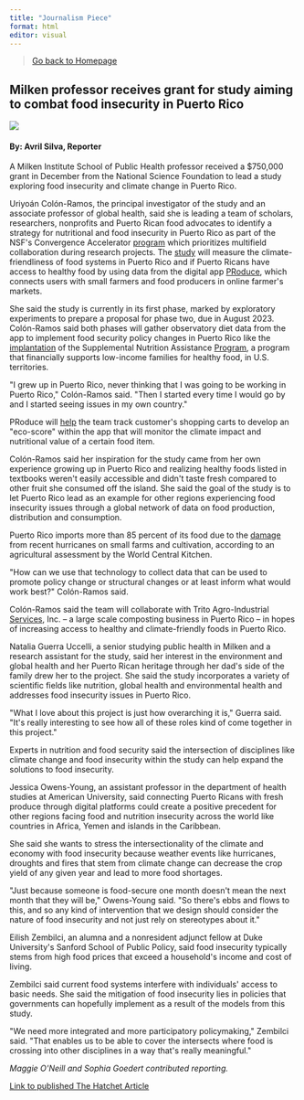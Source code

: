 ```yaml
---
title: "Journalism Piece"
format: html
editor: visual
---
```


> [Go back to Homepage](https://avrilsilva.github.io/mywebsite_silva/)

## Milken professor receives grant for study aiming to combat food insecurity in Puerto Rico

![](food insecurity.jpeg)

#### By: Avril Silva, Reporter

A Milken Institute School of Public Health professor received a \$750,000 grant in December from the National Science Foundation to lead a study exploring food insecurity and climate change in Puerto Rico.

Uriyoán Colón-Ramos, the principal investigator of the study and an associate professor of global health, said she is leading a team of scholars, researchers, nonprofits and Puerto Rican food advocates to identify a strategy for nutritional and food insecurity in Puerto Rico as part of the NSF\'s Convergence Accelerator [program](https://beta.nsf.gov/funding/initiatives/convergence-accelerator) which prioritizes multifield collaboration during research projects. The [study](https://gwtoday.gwu.edu/puerto-rico-healthier-eating-could-help-build-healthier-planet) will measure the climate-friendliness of food systems in Puerto Rico and if Puerto Ricans have access to healthy food by using data from the digital app [PRoduce](https://puertoricoproduce.com/), which connects users with small farmers and food producers in online farmer\'s markets.

She said the study is currently in its first phase, marked by exploratory experiments to prepare a proposal for phase two, due in August 2023. Colón-Ramos said both phases will gather observatory diet data from the app to implement food security policy changes in Puerto Rico like the [implantation](https://www.cbpp.org/research/food-assistance/the-supplemental-nutrition-assistance-program-snap) of the Supplemental Nutrition Assistance [Program](https://www.fns.usda.gov/snap/supplemental-nutrition-assistance-program), a program that financially supports low-income families for healthy food, in U.S. territories.

\"I grew up in Puerto Rico, never thinking that I was going to be working in Puerto Rico,\" Colón-Ramos said. \"Then I started every time I would go by and I started seeing issues in my own country.\"

PRoduce will [help](https://puertoricoproduce.com/) the team track customer\'s shopping carts to develop an \"eco-score\" within the app that will monitor the climate impact and nutritional value of a certain food item.

Colón-Ramos said her inspiration for the study came from her own experience growing up in Puerto Rico and realizing healthy foods listed in textbooks weren\'t easily accessible and didn\'t taste fresh compared to other fruit she consumed off the island. She said the goal of the study is to let Puerto Rico lead as an example for other regions experiencing food insecurity issues through a global network of data on food production, distribution and consumption.

Puerto Rico imports more than 85 percent of its food due to the [damage](https://worldcentralkitchen.cdn.prismic.io/worldcentralkitchen/dfc15a7a-8163-4f45-a1b6-28419a4bbeda_PuertoRico_AgAssessment_Report_2018-07-21.pdf) from recent hurricanes on small farms and cultivation, according to an agricultural assessment by the World Central Kitchen.

\"How can we use that technology to collect data that can be used to promote policy change or structural changes or at least inform what would work best?\" Colón-Ramos said.

Colón-Ramos said the team will collaborate with Trito Agro-Industrial [Services](https://taispr.com/), Inc. -- a large scale composting business in Puerto Rico -- in hopes of increasing access to healthy and climate-friendly foods in Puerto Rico.

Natalia Guerra Uccelli, a senior studying public health in Milken and a research assistant for the study, said her interest in the environment and global health and her Puerto Rican heritage through her dad\'s side of the family drew her to the project. She said the study incorporates a variety of scientific fields like nutrition, global health and environmental health and addresses food insecurity issues in Puerto Rico.

\"What I love about this project is just how overarching it is,\" Guerra said. \"It\'s really interesting to see how all of these roles kind of come together in this project.\"

Experts in nutrition and food security said the intersection of disciplines like climate change and food insecurity within the study can help expand the solutions to food insecurity.

Jessica Owens-Young, an assistant professor in the department of health studies at American University, said connecting Puerto Ricans with fresh produce through digital platforms could create a positive precedent for other regions facing food and nutrition insecurity across the world like countries in Africa, Yemen and islands in the Caribbean.

She said she wants to stress the intersectionality of the climate and economy with food insecurity because weather events like hurricanes, droughts and fires that stem from climate change can decrease the crop yield of any given year and lead to more food shortages.

\"Just because someone is food-secure one month doesn\'t mean the next month that they will be,\" Owens-Young said. \"So there\'s ebbs and flows to this, and so any kind of intervention that we design should consider the nature of food insecurity and not just rely on stereotypes about it.\"

Eilish Zembilci, an alumna and a nonresident adjunct fellow at Duke University\'s Sanford School of Public Policy, said food insecurity typically stems from high food prices that exceed a household\'s income and cost of living.

Zembilci said current food systems interfere with individuals\' access to basic needs. She said the mitigation of food insecurity lies in policies that governments can hopefully implement as a result of the models from this study.

\"We need more integrated and more participatory policymaking,\" Zembilci said. \"That enables us to be able to cover the intersects where food is crossing into other disciplines in a way that\'s really meaningful.\"

*Maggie O\'Neill and Sophia Goedert contributed reporting.*

[Link to published The Hatchet Article](https://gwhatchet.com/2023/03/06/milken-professor-receives-grant-for-study-aiming-to-combat-food-insecurity-in-puerto-rico/#)
